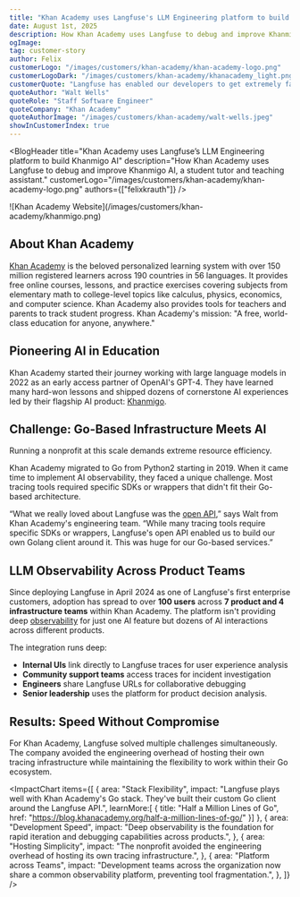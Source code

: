 ```yaml
---
title: "Khan Academy uses Langfuse's LLM Engineering platform to build Khanmigo AI"
date: August 1st, 2025
description: How Khan Academy uses Langfuse to debug and improve Khanmigo AI, a student tutor and teaching assistant.
ogImage: 
tag: customer-story
author: Felix
customerLogo: "/images/customers/khan-academy/khan-academy-logo.png"
customerLogoDark: "/images/customers/khan-academy/khanacademy_light.png"
customerQuote: "Langfuse has enabled our developers to get extremely fast feedback. It's fundamental to how our developers understand their AI implementations."
quoteAuthor: "Walt Wells"
quoteRole: "Staff Software Engineer"
quoteCompany: "Khan Academy"
quoteAuthorImage: "/images/customers/khan-academy/walt-wells.jpeg"
showInCustomerIndex: true
---
```



<BlogHeader
  title="Khan Academy uses Langfuse’s LLM Engineering platform to build Khanmigo AI"
  description="How Khan Academy uses Langfuse to debug and improve Khanmigo AI, a student tutor and teaching assistant."
  customerLogo="/images/customers/khan-academy/khan-academy-logo.png"
  authors={["felixkrauth"]}
/>

<Frame fullWidth>
  ![Khan Academy Website](/images/customers/khan-academy/khanmigo.png)
</Frame>

## About Khan Academy
[Khan Academy](https://www.khanacademy.org/) is the beloved personalized learning system with over 150 million registered learners across 190 countries in 56 languages. It provides free online courses, lessons, and practice exercises covering subjects from elementary math to college-level topics like calculus, physics, economics, and computer science. Khan Academy also provides tools for teachers and parents to track student progress. Khan Academy's mission: "A free, world-class education for anyone, anywhere."

## Pioneering AI in Education

Khan Academy started their journey working with large language models in 2022 as an early access partner of OpenAI's GPT-4. They have learned many hard-won lessons and shipped dozens of cornerstone AI experiences led by their flagship AI product: [Khanmigo](https://www.khanmigo.ai/). 

## Challenge: Go-Based Infrastructure Meets AI
Running a nonprofit at this scale demands extreme resource efficiency.

Khan Academy migrated to Go from Python2 starting in 2019. When it came time to implement AI observability, they faced a unique challenge. Most tracing tools required specific SDKs or wrappers that didn't fit their Go-based architecture.

“What we really loved about Langfuse was the [open API](/docs/api-and-data-platform/features/public-api),” says Walt from Khan Academy's engineering team. “While many tracing tools require specific SDKs or wrappers, Langfuse's open API enabled us to build our own Golang client around it. This was huge for our Go-based services.”

## LLM Observability Across Product Teams

Since deploying Langfuse in April 2024 as one of Langfuse's first enterprise customers, adoption has spread to over **100 users** across **7 product and 4 infrastructure teams** within Khan Academy. The platform isn't providing deep [observability](/docs/observability/overview) for just one AI feature but dozens of AI interactions across different products.

<CustomerQuote
  quote="Langfuse has really enabled our developers to get extremely fast feedback. When building and deploying features, we can quickly watch how those experiences are going. Langfuse is fundamental to how our developers understand their AI implementations."
  name="Walt Wells"
  role="Staff Software Engineer / ML & Data Infrastructure"
  company="Khan Academy"
  image="/images/customers/khan-academy/walt-wells.jpeg"
/>

The integration runs deep:
- **Internal UIs** link directly to Langfuse traces for user experience analysis
- **Community support teams** access traces for incident investigation
- **Engineers** share Langfuse URLs for collaborative debugging
- **Senior leadership** uses the platform for product decision analysis.

## Results: Speed Without Compromise

For Khan Academy, Langfuse solved multiple challenges simultaneously. The company avoided the engineering overhead of hosting their own tracing infrastructure while maintaining the flexibility to work within their Go ecosystem.

<ImpactChart
  items={[
    {
      area: "Stack Flexibility",
      impact:
        "Langfuse plays well with Khan Academy's Go stack. They've built their custom Go client around the Langfuse API.",
      learnMore:[
        {
          title: "Half a Million Lines of Go",
          href: "https://blog.khanacademy.org/half-a-million-lines-of-go/"
        }]
    },
    {
      area: "Development Speed",
      impact:
        "Deep observability is the foundation for rapid iteration and debugging capabilities across products.",
    },
    {
      area: "Hosting Simplicity",
      impact:
        "The nonprofit avoided the engineering overhead of hosting its own tracing infrastructure.",
    },
    {
      area: "Platform across Teams",
      impact:
        "Development teams across the organization now share a common observability platform, preventing tool fragmentation.",
    },
  ]}
/>

<CustomerQuote
  quote="In early 2024, Langfuse was a big bet for us, and we've been overwhelmingly happy with that bet. Everything about choosing Langfuse has paid off in spades."
  name="Walt Wells"
  role="Staff Software Engineer / ML & Data Infrastructure"
  company="Khan Academy"
  image="/images/customers/khan-academy/walt-wells.jpeg"
/>





